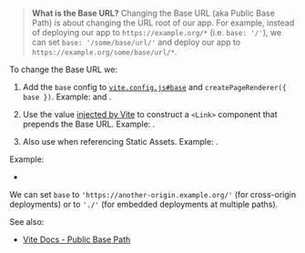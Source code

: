 
> **What is the Base URL?** Changing the Base URL (aka Public Base Path) is about changing the URL root of our app.
> For example, instead of deploying our app to `https://example.org/*` (i.e. `base: '/'`), we can set `base: '/some/base/url/'` and deploy our app to `https://example.org/some/base/url/*`.

To change the Base URL we:

1. Add the `base` config to [`vite.config.js#base`](https://vitejs.dev/config/#base) and `createPageRenderer({ base })`. Example: <RepoLink path='/examples/base-url/vite.config.js' /> and <RepoLink path='/examples/base-url/server/index.js' />.

2. Use the <ImportMeta prop='env.BASE_URL' /> value [injected by Vite](https://vitejs.dev/guide/build.html#public-base-path) to construct a `<Link>` component that prepends the Base URL. Example: <RepoLink path='/examples/base-url/component/Link.jsx' />.

3. Also use <ImportMeta prop='env.BASE_URL' /> when referencing Static Assets. Example: <RepoLink path='/examples/base-url/render/_default.page.server.jsx' />.

Example:
 - <RepoLink path='/examples/base-url/' />

We can set `base` to `'https://another-origin.example.org/'` (for cross-origin deployments) or to `'./'` (for embedded deployments at multiple paths).

See also:
 - [Vite Docs - Public Base Path](https://vitejs.dev/guide/build.html#public-base-path)
